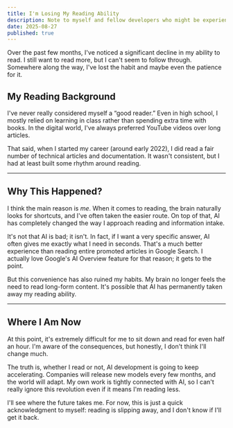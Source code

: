 ```yaml
---
title: I'm Losing My Reading Ability
description: Note to myself and fellow developers who might be experiencing the same thing.
date: 2025-08-27
published: true
---
```


Over the past few months, I've noticed a significant decline in my ability to read. I still want to read more, but I can't seem to follow through. Somewhere along the way, I've lost the habit and maybe even the patience for it.

## My Reading Background

I've never really considered myself a “good reader.” Even in high school, I mostly relied on learning in class rather than spending extra time with books. In the digital world, I've always preferred YouTube videos over long articles.

That said, when I started my career (around early 2022), I did read a fair number of technical articles and documentation. It wasn't consistent, but I had at least built some rhythm around reading.

---

## Why This Happened?

I think the main reason is *me*. When it comes to reading, the brain naturally looks for shortcuts, and I've often taken the easier route. On top of that, AI has completely changed the way I approach reading and information intake.

It's not that AI is bad; it isn't. In fact, if I want a very specific answer, AI often gives me exactly what I need in seconds. That's a much better experience than reading entire promoted articles in Google Search. I actually love Google's AI Overview feature for that reason; it gets to the point.

But this convenience has also ruined my habits. My brain no longer feels the need to read long-form content. It's possible that AI has permanently taken away my reading ability.

---

## Where I Am Now

At this point, it's extremely difficult for me to sit down and read for even half an hour. I'm aware of the consequences, but honestly, I don't think I'll change much.

The truth is, whether I read or not, AI development is going to keep accelerating. Companies will release new models every few months, and the world will adapt. My own work is tightly connected with AI, so I can't really ignore this revolution even if it means I'm reading less.

I'll see where the future takes me. For now, this is just a quick acknowledgment to myself: reading is slipping away, and I don't know if I'll get it back.